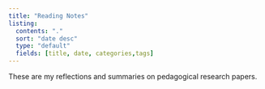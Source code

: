 ```yaml
---
title: "Reading Notes"
listing:
  contents: "."
  sort: "date desc"
  type: "default"
  fields: [title, date, categories,tags]
---
```


These are my reflections and summaries on pedagogical research papers.
